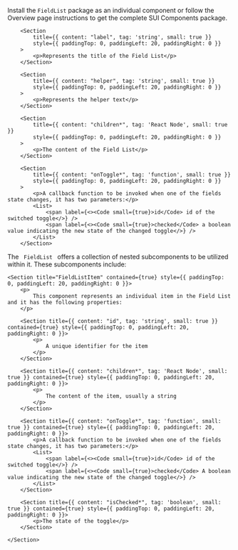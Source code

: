 
<Section
	title="Installation"
	contained={true}
	style={{ paddingTop: 20, paddingBottom: 0 }}
>
	<p>
		Install the <Code small={true}>FieldList</Code> package as an individual
		component or follow the Overview page instructions to get the complete SUI
		Components package.
	</p>
</Section>

<Section title="Props" border={true}>

    	<Section
    		title={{ content: "label", tag: 'string', small: true }}
    		style={{ paddingTop: 0, paddingLeft: 20, paddingRight: 0 }}
    	>
    		<p>Represents the title of the Field List</p>
    	</Section>

    	<Section
    		title={{ content: "helper", tag: 'string', small: true }}
    		style={{ paddingTop: 0, paddingLeft: 20, paddingRight: 0 }}
    	>
    		<p>Represents the helper text</p>
    	</Section>

    	<Section
    		title={{ content: "children*", tag: 'React Node', small: true }}
    		style={{ paddingTop: 0, paddingLeft: 20, paddingRight: 0 }}
    	>
    		<p>The content of the Field List</p>
    	</Section>

    	<Section
    		title={{ content: "onToggle*", tag: 'function', small: true }}
    		style={{ paddingTop: 0, paddingLeft: 20, paddingRight: 0 }}
    	>
    		<p>A callback function to be invoked when one of the fields state changes, it has two parameters:</p>
    		<List>
    			<span label={<><Code small={true}>id</Code> id of the switched toggle</>} />
    			<span label={<><Code small={true}>checked</Code> a boolean value indicating the new state of the changed toggle</>} />
    		</List>
    	</Section>

</Section>

<Section
	title="Sub Components"
	contained={true}
	style={{ paddingTop: 30, paddingBottom: 0 }}
>
		<p>The <Code small={true}> FieldList </Code> offers a collection of nested subcomponents to be utilized within it. These subcomponents include:</p>

    <Section title="FieldListItem" contained={true} style={{ paddingTop: 0, paddingLeft: 20, paddingRight: 0 }}>
    	<p>
    		This component represents an individual item in the Field List and it has the following properties:
    	</p>

    	<Section title={{ content: "id", tag: 'string', small: true }} contained={true} style={{ paddingTop: 0, paddingLeft: 20, paddingRight: 0 }}>
    		<p>
    			A unique identifier for the item
    		</p>
    	</Section>

    	<Section title={{ content: "children*", tag: 'React Node', small: true }} contained={true} style={{ paddingTop: 0, paddingLeft: 20, paddingRight: 0 }}>
    		<p>
    			The content of the item, usually a string
    		</p>
    	</Section>

    	<Section title={{ content: "onToggle*", tag: 'function', small: true }} contained={true} style={{ paddingTop: 0, paddingLeft: 20, paddingRight: 0 }}>
    		<p>A callback function to be invoked when one of the fields state changes, it has two parameters:</p>
    		<List>
    			<span label={<><Code small={true}>id</Code> id of the switched toggle</>} />
    			<span label={<><Code small={true}>checked</Code> A boolean value indicating the new state of the changed toggle</>} />
    		</List>
    	</Section>

    	<Section title={{ content: "isChecked*", tag: 'boolean', small: true }} contained={true} style={{ paddingTop: 0, paddingLeft: 20, paddingRight: 0 }}>
    		<p>The state of the toggle</p>
    	</Section>

    </Section>

</Section>

